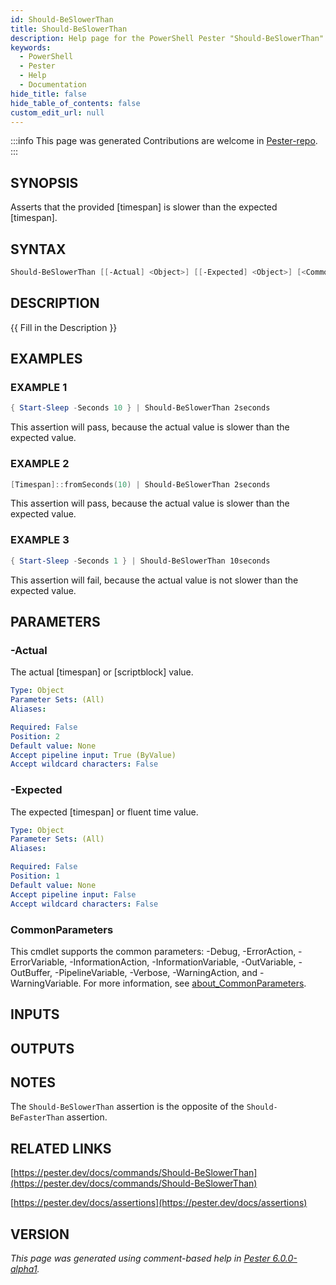 ```yaml
---
id: Should-BeSlowerThan
title: Should-BeSlowerThan
description: Help page for the PowerShell Pester "Should-BeSlowerThan" command
keywords:
  - PowerShell
  - Pester
  - Help
  - Documentation
hide_title: false
hide_table_of_contents: false
custom_edit_url: null
---
```


:::info This page was generated
Contributions are welcome in [Pester-repo](https://github.com/pester/pester).
:::

## SYNOPSIS

Asserts that the provided [timespan] is slower than the expected [timespan].

## SYNTAX

```powershell
Should-BeSlowerThan [[-Actual] <Object>] [[-Expected] <Object>] [<CommonParameters>]
```

## DESCRIPTION

\{\{ Fill in the Description \}\}

## EXAMPLES

### EXAMPLE 1

```powershell
{ Start-Sleep -Seconds 10 } | Should-BeSlowerThan 2seconds
```

This assertion will pass, because the actual value is slower than the expected value.

### EXAMPLE 2

```powershell
[Timespan]::fromSeconds(10) | Should-BeSlowerThan 2seconds
```

This assertion will pass, because the actual value is slower than the expected value.

### EXAMPLE 3

```powershell
{ Start-Sleep -Seconds 1 } | Should-BeSlowerThan 10seconds
```

This assertion will fail, because the actual value is not slower than the expected value.

## PARAMETERS

### -Actual

The actual [timespan] or [scriptblock] value.

```yaml
Type: Object
Parameter Sets: (All)
Aliases:

Required: False
Position: 2
Default value: None
Accept pipeline input: True (ByValue)
Accept wildcard characters: False
```

### -Expected

The expected [timespan] or fluent time value.

```yaml
Type: Object
Parameter Sets: (All)
Aliases:

Required: False
Position: 1
Default value: None
Accept pipeline input: False
Accept wildcard characters: False
```

### CommonParameters

This cmdlet supports the common parameters: -Debug, -ErrorAction, -ErrorVariable, -InformationAction, -InformationVariable, -OutVariable, -OutBuffer, -PipelineVariable, -Verbose, -WarningAction, and -WarningVariable. For more information, see [about_CommonParameters](http://go.microsoft.com/fwlink/?LinkID=113216).

## INPUTS

## OUTPUTS

## NOTES

The `Should-BeSlowerThan` assertion is the opposite of the `Should-BeFasterThan` assertion.

## RELATED LINKS

[https://pester.dev/docs/commands/Should-BeSlowerThan](https://pester.dev/docs/commands/Should-BeSlowerThan)

[https://pester.dev/docs/assertions](https://pester.dev/docs/assertions)

## VERSION

*This page was generated using comment-based help in [Pester 6.0.0-alpha1](https://github.com/pester/pester).*
